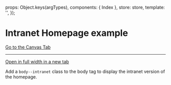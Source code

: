 
<Meta of={IntranetHomepageStories} />

  props: Object.keys(argTypes),
  components: { Index },
  store: store,
  template: '<Index :isIntranet="true" />',
});

# Intranet Homepage example

<a href="?path=/story/pages-intranet-homepage--example">Go to the Canvas Tab</a>

***

<a href="?id=pages-intranet-homepage--example" target="_blank">Open in full width in a new tab</a>

Add a `body--intranet` class to the body tag to display the intranet version of the homepage.

<Canvas>
  <Story of={IntranetHomepageStories.Example} />
</Canvas>
